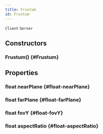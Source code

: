 ```yaml
---
title: Frustum
id: Frustum
---
```

`Client`
`Server`

## Constructors

### Frustum() {#Frustum}

## Properties

### float nearPlane {#float-nearPlane}

### float farPlane {#float-farPlane}

### float fovY {#float-fovY}

### float aspectRatio {#float-aspectRatio}

